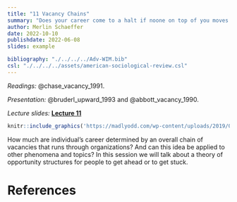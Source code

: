 ```yaml
---
title: "11 Vacancy Chains"
summary: "Does your career come to a halt if noone on top of you moves ahead?"
author: Merlin Schaeffer
date: 2022-10-10
publishdate: 2022-06-08
slides: example

bibliography: "./../../../Adv-WIM.bib"
csl: "./../../../assets/american-sociological-review.csl"
---
```


*Readings:* @chase_vacancy_1991.

*Presentation:* @bruderl_upward_1993 and @abbott_vacancy_1990.

*Lecture slides:* [**Lecture 11**](/Sessions/1-Intro/1-Intro.html)

```r
knitr::include_graphics('https://madlyodd.com/wp-content/uploads/2019/09/og2-A-Family-of-Hermit-Crabs-Line-Up-By-Size-to-Exchange-Shells.png')
```

How much are individual's career determined by an overall chain of vacancies that runs through organizations? And can this idea be applied to other phenomena and topics? In this session we will talk about a theory of opportunity structures for people to get ahead or to get stuck.

# References